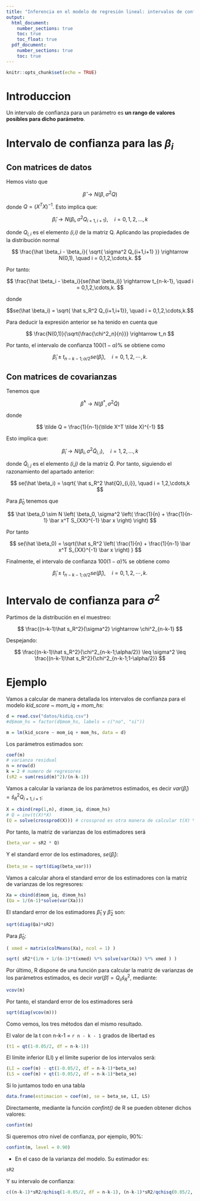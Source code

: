 ```yaml
---
title: "Inferencia en el modelo de regresión lineal: intervalos de confianza"
output: 
  html_document:
    number_sections: true
    toc: true
    toc_float: true
  pdf_document:
    number_sections: true
    toc: true
---
```


```r
knitr::opts_chunk$set(echo = TRUE)
```

# Introduccion

Un intervalo de confianza para un parámetro es **un rango de valores posibles para dicho parámetro**.

# Intervalo de confianza para las $\beta_i$

## Con matrices de datos

Hemos visto que

$$
\hat \beta \rightarrow N(\beta, \sigma^2 Q)
$$

donde $Q = (X^TX)^{-1}$. Esto implica que:

$$
\hat \beta_i \rightarrow N(\beta_i, \sigma^2 Q_{i+1,i+1}), \quad i = 0,1,2, \ldots,k
$$

donde $Q_{i,i}$ es el elemento *(i,i)* de la matriz Q. Aplicando las propiedades de la distribución normal

$$
\frac{\hat \beta_i - \beta_i}{ \sqrt{ \sigma^2 Q_{i+1,i+1} }} \rightarrow N(0,1), \quad i = 0,1,2,\cdots,k.
$$

Por tanto:

$$
\frac{\hat \beta_i - \beta_i}{se(\hat \beta_i)} \rightarrow t_{n-k-1}, \quad i = 0,1,2,\cdots,k.
$$

donde 

$$se(\hat \beta_i) = \sqrt{ \hat s_R^2 Q_{i+1,i+1}}, \quad i = 0,1,2,\cdots,k.$$

Para deducir la expresión anterior se ha tenido en cuenta que

$$
\frac{N(0,1)}{\sqrt{\frac{\chi^2_n}{n}}} \rightarrow t_n
$$

Por tanto, el intervalo de confianza $100(1-\alpha)$% se obtiene como

$$
\hat \beta_i \pm t_{n-k-1;\alpha/2} se(\hat \beta_i), \quad i = 0,1,2,\cdots,k.
$$

## Con matrices de covarianzas

Tenemos que

$$
\hat{\beta}^* \rightarrow N(\beta^*, \sigma^2 \tilde Q)
$$

donde

$$
\tilde Q = \frac{1}{n-1}(\tilde X^T \tilde X)^{-1}
$$ 

Esto implica que:

$$
\hat \beta_i \rightarrow N(\beta_i, \sigma^2 \tilde{Q}_{i,i}), \quad i = 1,2, \ldots,k
$$

donde $\tilde{Q}_{i,j}$ es el elemento *(i,j)* de la matriz $\tilde Q$. Por tanto, siguiendo el razonamiento del apartado anterior:

$$
se(\hat \beta_i) = \sqrt{ \hat s_R^2 \hat{Q}_{i,i}}, \quad i = 1,2,\cdots,k
$$

Para $\hat \beta_0$ tenemos que

$$
\hat \beta_0 \sim N \left( \beta_0, \sigma^2 \left( \frac{1}{n} + \frac{1}{n-1} \bar x^T S_{XX}^{-1} \bar x \right) \right)
$$

Por tanto

$$
se(\hat \beta_0) = \sqrt{\hat s_R^2 \left( \frac{1}{n} + \frac{1}{n-1} \bar x^T S_{XX}^{-1} \bar x \right) }
$$

Finalmente, el intervalo de confianza $100(1-\alpha)$% se obtiene como

$$
\hat \beta_i \pm t_{n-k-1;\alpha/2} se(\hat \beta_i), \quad i = 0,1,2,\cdots,k.
$$

# Intervalo de confianza para $\sigma^2$

Partimos de la distribución en el muestreo:

$$
\frac{(n-k-1)\hat s_R^2}{\sigma^2} \rightarrow \chi^2_{n-k-1}
$$

Despejando:

$$
\frac{(n-k-1)\hat s_R^2}{\chi^2_{n-k-1;\alpha/2}} \leq \sigma^2 \leq \frac{(n-k-1)\hat s_R^2}{\chi^2_{n-k-1;1-\alpha/2}}
$$

# Ejemplo

Vamos a calcular de manera detallada los intervalos de confianza para el modelo *kid_score ~ mom_iq + mom_hs*:

```r
d = read.csv("datos/kidiq.csv")
#d$mom_hs = factor(d$mom_hs, labels = c("no", "si"))
```

```r
m = lm(kid_score ~ mom_iq + mom_hs, data = d)
```

Los parámetros estimados son:

```r
coef(m)
# varianza residual
n = nrow(d)
k = 2 # numero de regresores
(sR2 = sum(resid(m)^2)/(n-k-1))
```

Vamos a calcular la varianza de los parámetros estimados, es decir $var(\hat \beta_i) = \hat s_R^2 Q_{i+1,i+1}$:

```r
X = cbind(rep(1,n), d$mom_iq, d$mom_hs)
# Q = inv(t(X)*X)
(Q = solve(crossprod(X))) # crossprod es otra manera de calcular t(X) %*% X
```

Por tanto, la matriz de varianzas de los estimadores será

```r
(beta_var = sR2 * Q)
```

Y el standard error de los estimadores, $se(\hat \beta_i)$:

```r
(beta_se = sqrt(diag(beta_var)))
```

Vamos a calcular ahora el standard error de los estimadores con la matriz de varianzas de los regresores:

```r
Xa = cbind(d$mom_iq, d$mom_hs)
(Qa = 1/(n-1)*solve(var(Xa)))
```

El standard error de los estimadores $\hat\beta_1$ y $\hat \beta_2$ son:

```r
sqrt(diag(Qa)*sR2)
```

Para $\hat \beta_0$:

```r
( xmed = matrix(colMeans(Xa), ncol = 1) )
```

```r
sqrt( sR2*(1/n + 1/(n-1)*t(xmed) %*% solve(var(Xa)) %*% xmed ) )
```

Por último, R dispone de una función para calcular la matriz de varianzas de los parámetros estimados, es decir $var(\hat \beta) = Q_{ii} \hat s_R^2$, mediante:

```r
vcov(m)
```

Por tanto, el standard error de los estimadores será

```r
sqrt(diag(vcov(m)))
```

Como vemos, los tres métodos dan el mismo resultado.

El valor de la t con n-k-1 = `r n - k - 1` grados de libertad es

```r
(t1 = qt(1-0.05/2, df = n-k-1))
```

El límite inferior (LI) y el límite superior de los intervalos será:

```r
(LI = coef(m) - qt(1-0.05/2, df = n-k-1)*beta_se)
(LS = coef(m) + qt(1-0.05/2, df = n-k-1)*beta_se)
```

Si lo juntamos todo en una tabla

```r
data.frame(estimacion = coef(m), se = beta_se, LI, LS)
```

Directamente, mediante la función *confint()* de R se pueden obtener dichos valores:

```r
confint(m)
```

Si queremos otro nivel de confianza, por ejemplo, 90%:

```r
confint(m, level = 0.90)
```

- En el caso de la varianza del modelo. Su estimador es:

```r
sR2
```

Y su intervalo de confianza:

```r
c((n-k-1)*sR2/qchisq(1-0.05/2, df = n-k-1), (n-k-1)*sR2/qchisq(0.05/2, df = n-k-1))
```

